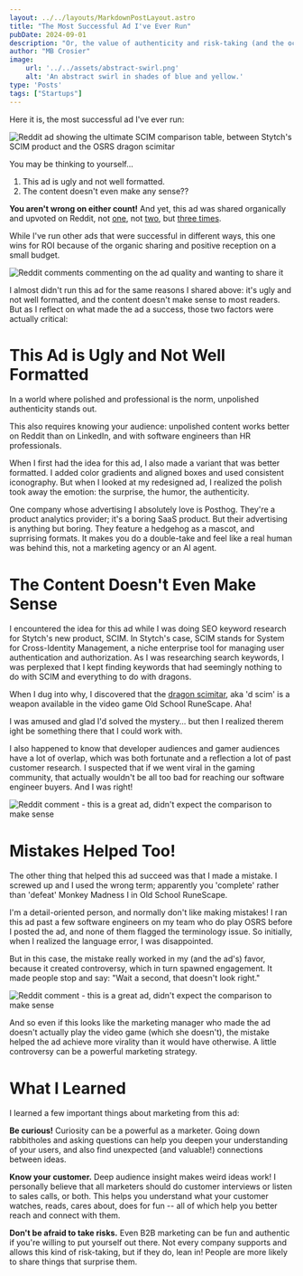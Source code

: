 ```yaml
---
layout: ../../layouts/MarkdownPostLayout.astro
title: "The Most Successful Ad I've Ever Run"
pubDate: 2024-09-01
description: "Or, the value of authenticity and risk-taking (and the occasional mistake) in marketing."
author: "MB Crosier"
image:
    url: '../../assets/abstract-swirl.png'
    alt: 'An abstract swirl in shades of blue and yellow.'
type: 'Posts'
tags: ["Startups"]
---
```



Here it is, the most successful ad I've ever run:

![Reddit ad showing the ultimate SCIM comparison table, between Stytch's SCIM product and the OSRS dragon scimitar](../../assets/scim-ad/successful-stytch-ad.png)

You may be thinking to yourself...
1. This ad is ugly and not well formatted.
2. The content doesn't even make any sense?? 

**You aren't wrong on either count!** And yet, this ad was shared organically and upvoted on Reddit, not [one](https://www.reddit.com/r/osrs/comments/1gmozj3/wtf_is_this/), not [two](https://www.reddit.com/r/2007scape/comments/1e78hj8/this_is_a_real_ad_i_just_saw_on_reddit/), but [three times](https://www.reddit.com/r/2007scape/comments/1es0pfs/these_advertisers_sure_know_how_to_grab_my/). 

While I've run other ads that were successful in different ways, this one wins for ROI because of the organic sharing and positive reception on a small budget.

![Reddit comments commenting on the ad quality and wanting to share it](../../assets/scim-ad/good-ad.png)

I almost didn't run this ad for the same reasons I shared above: it's ugly and not well formatted, and the content doesn't make sense to most readers. But as I reflect on what made the ad a success, those two factors were actually critical:

# This Ad is Ugly and Not Well Formatted
In a world where polished and professional is the norm, unpolished authenticity stands out. 

This also requires knowing your audience: unpolished content works better on Reddit than on LinkedIn, and with software engineers than HR professionals. 

When I first had the idea for this ad, I also made a variant that was better formatted. I added color gradients and aligned boxes and used consistent iconography. But when I looked at my redesigned ad, I realized the polish took away the emotion: the surprise, the humor, the authenticity.

One company whose advertising I absolutely love is Posthog. They're a product analytics provider; it's a boring SaaS product. But their advertising is anything but boring. They feature a hedgehog as a mascot, and suprrising formats. It makes you do a double-take and feel like a real human was behind this, not a marketing agency or an AI agent.

<LinkedIn embedSrc="https://www.linkedin.com/embed/feed/update/urn:li:share:7285633482125398017" />

# The Content Doesn't Even Make Sense

I encountered the idea for this ad while I was doing SEO keyword research for Stytch's new product, SCIM. In Stytch's case, SCIM stands for System for Cross-Identity Management, a niche enterprise tool for managing user authentication and authorization. As I was researching search keywords, I was perplexed that I kept finding keywords that had seemingly nothing to do with SCIM and everything to do with dragons.

When I dug into why, I discovered that the [dragon scimitar](https://oldschool.runescape.wiki/w/Dragon_scimitar), aka 'd scim' is a weapon available in the video game Old School RuneScape. Aha!

I was amused and glad I'd solved the mystery... but then I realized therem ight be something there that I could work with. 

I also happened to know that developer audiences and gamer audiences have a lot of overlap, which was both fortunate and a reflection a lot of past customer research. I suspected that if we went viral in the gaming community, that actually wouldn't be all too bad for reaching our software engineer buyers. And I was right!

![Reddit comment - this is a great ad, didn't expect the comparison to make sense](../../assets/scim-ad/best-ad-comparison.png)

# Mistakes Helped Too!
The other thing that helped this ad succeed was that I made a mistake. I screwed up and I used the wrong term; apparently you 'complete' rather than 'defeat' Monkey Madness I in Old School RuneScape.

I'm a detail-oriented person, and normally don't like making mistakes! I ran this ad past a few software engineers on my team who do play OSRS before I posted the ad, and none of them flagged the terminology issue. So initially, when I realized the language error, I was disappointed.

But in this case, the mistake really worked in my (and the ad's) favor, because it created controversy, which in turn spawned engagement.  It made people stop and say: "Wait a second, that doesn't look right."

![Reddit comment - this is a great ad, didn't expect the comparison to make sense](../../assets/scim-ad/controversy.png)

And so even if this looks like the marketing manager who made the ad doesn't actually play the video game (which she doesn't), the mistake helped the ad achieve more virality than it would have otherwise. A little controversy can be a powerful marketing strategy.

# What I Learned
I learned a few important things about marketing from this ad:

**Be curious!** Curiosity can be a powerful as a marketer. Going down rabbitholes and asking questions can help you deepen your understanding of your users, and also find unexpected (and valuable!) connections between ideas. 

**Know your customer.** Deep audience insight makes weird ideas work! I personally believe that all marketers should do customer interviews or listen to sales calls, or both. This helps you understand what your customer watches, reads, cares about, does for fun -- all of which help you better reach and connect with them.

**Don't be afraid to take risks.** Even B2B marketing can be fun and authentic if you're willing to put yourself out there. Not every company supports and allows this kind of risk-taking, but if they do, lean in! People are more likely to share things that surprise them.


